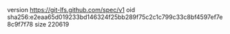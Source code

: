 version https://git-lfs.github.com/spec/v1
oid sha256:e2eaa65d019233bd146324f25bb289f75c2c1c799c33c8bf4597ef7e8c9f7f78
size 220619

